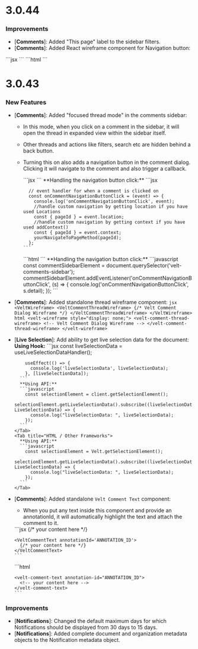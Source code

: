 # 3.0.44

### Improvements

- [**Comments**]: Added "This page" label to the sidebar filters.
- [**Comments**]: Added React wireframe component for Navigation button:
<Tabs>
  <Tab title="React / Next.js">
    ```jsx
    <VeltCommentDialogWireframe.NavigationButton />
    ```
  </Tab>
  <Tab title="HTML / Other Frameworks">
    ```html
    <velt-comment-dialog-navigation-button-wireframe></velt-comment-dialog-navigation-button-wireframe>
    ```
  </Tab>
</Tabs>


# 3.0.43

### New Features

- [**Comments**]: Added "focused thread mode" in the comments sidebar:
  - In this mode, when you click on a comment in the sidebar, it will open the thread in expanded view within the sidebar itself.
  - Other threads and actions like filters, search etc are hidden behind a back button.
  - Turning this on also adds a navigation button in the comment dialog. Clicking it will navigate to the comment and also trigger a callback.

    <Tabs>
      <Tab title="React / Next.js">
        ```jsx
        <VeltCommentsSidebar focusedThreadMode={true} />
        ```
        **Handling the navigation button click:**
        ```jsx
        <VeltCommentsSidebar onCommentNavigationButtonClick={onCommentNavigationButtonClick} />

          // event handler for when a comment is clicked on 
          const onCommentNavigationButtonClick = (event) => {
            console.log('onCommentNavigationButtonClick', event);
            //handle custom navigation by getting location if you have used Locations
            const { pageId } = event.location;
            //handle custom navigation by getting context if you have used addContext()
            const { pageId } = event.context;
            yourNavigateToPageMethod(pageId);
          };
        ```
      </Tab>
      <Tab title="HTML / Other Frameworks">
        ```html
        <velt-comments-sidebar focused-thread-mode="true"></velt-comments-sidebar>
        ```
        **Handling the navigation button click:**
        ```javascript
        const commentSidebarElement = document.querySelector('velt-comments-sidebar');
        commentSidebarElement.addEventListener('onCommentNavigationButtonClick', (s) => {
          console.log('onCommentNavigationButtonClick', s.detail);
        });
        ```
      </Tab>
    </Tabs>

- [**Comments**]: Added standalone thread wireframe component:
  <Tabs>
    <Tab title="React / Next.js">
      ```jsx
      <VeltWireframe>
        <VeltCommentThreadWireframe>
          {/* Velt Comment Dialog Wireframe */}
        </VeltCommentThreadWireframe>
      </VeltWireframe>
      ```
    </Tab>
    <Tab title="HTML / Other Frameworks">
      ```html
      <velt-wireframe style="display: none;">
        <velt-comment-thread-wireframe>
          <!-- Velt Comment Dialog Wireframe -->
        </velt-comment-thread-wireframe>
      </velt-wireframe>
      ```
    </Tab>
  </Tabs>

- [**Live Selection**]: Add ability to get live selection data for the document:
  <Tabs>
      <Tab title="React / Next.js">
        **Using Hook:**
        ```jsx
          const liveSelectionData = useLiveSelectionDataHandler();

          useEffect(() => {
            console.log('liveSelectionData', liveSelectionData);
          }, [liveSelectionData]);
        ```
        **Using API:**
        ```javascript
          const selectionElement = client.getSelectionElement();
          selectionElement.getLiveSelectionData().subscribe((liveSelectionData: LiveSelectionData) => {
            console.log("liveSelectionData: ", liveSelectionData);
          });
        ```
      </Tab>
      <Tab title="HTML / Other Frameworks">
        **Using API:**
        ```javascript
          const selectionElement = Velt.getSelectionElement();
          selectionElement.getLiveSelectionData().subscribe((liveSelectionData: LiveSelectionData) => {
            console.log("liveSelectionData: ", liveSelectionData);
          });
        ```
      </Tab>
    </Tabs>

- [**Comments**]: Added standalone `Velt Comment Text` component:
  - When you put any text inside this component and provide an annotationId, it will automatically highlight the text and attach the comment to it.
  <Tabs>
    <Tab title="React / Next.js">
      ```jsx
      <VeltCommentText multiThreadAnnotationId='MULTI_THREAD_ANNOTATION_ID'>
        {/* your content here */}
      </VeltCommentText>

      <VeltCommentText annotationId='ANNOTATION_ID'>
        {/* your content here */}
      </VeltCommentText>
      ```
    </Tab>

    <Tab title="HTML / Other Frameworks">
      ```html
      <velt-comment-text multi-thread-annotation-id="MULTI_THREAD_ANNOTATION_ID">
        <!-- your content here -->
      </velt-comment-text>

      <velt-comment-text annotation-id="ANNOTATION_ID">
        <!-- your content here -->
      </velt-comment-text>
      ```
    </Tab>
  </Tabs>

### Improvements
- [**Notifications**]: Changed the default maximum days for which Notifications should be displayed from 30 days to 15 days.
- [**Notifications**]: Added complete document and organization metadata objects to the Notification metadata object.
